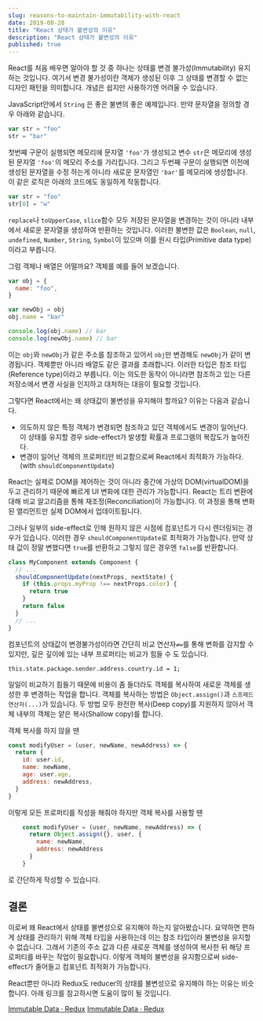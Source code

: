 ```yaml
---
slug: reasons-to-maintain-immutability-with-react
date: 2019-08-28
title: "React 상태가 불변성의 이유"
description: "React 상태가 불변성의 이유"
published: true
---
```


React를 처음 배우면 알아야 할 것 중 하나는 상태를 변경 불가성(Immutability) 유지하는 것입니다.
여기서 변경 불가성이란 객체가 생성된 이후 그 상태를 변경할 수 없는 디자인 패턴을 의미합니다.
개념은 쉽지만 사용하기엔 어려울 수 있습니다.

JavaScript안에서 `String` 은 좋은 불변의 좋은 예제입니다. 만약 문자열을 정의할 경우 아래와 같습니다.

```javascript {numberLines: true}
var str = "foo"
str = "bar"
```

첫번째 구문이 실행되면 메모리에 문자열 `'foo'`가 생성되고 변수 `str`은 메모리에 생성된 문자열 `'foo'`의 메모리 주소를 가리킵니다.
그리고 두번째 구문이 실행되면 이전에 생성된 문자열을 수정 하는게 아니라 새로운 문자열인 `'bar'`를 메모리에 생성합니다.
이 같은 로직은 아래의 코드에도 동일하게 작동합니다.

```js
var str = "foo"
str[0] = "w"
```

`replace`나 `toUpperCase`, `slice`함수 모두 저장된 문자열을 변경하는 것이 아니라 내부에서 새로운 문자열을 생성하여 반환하는 것입니다.
이러한 불변한 값은 `Boolean`, `null`, `undefined`, `Number`, `String`, `Symbol`이 있으며 이를 원시 타입(Primitive data type)이라고 부릅니다.

그럼 객체나 배열은 어떨까요? 객체를 예를 들어 보겠습니다.

```js
var obj = {
  name: "foo",
}

var newObj = obj
obj.name = "bar"

console.log(obj.name) // bar
console.log(newObj.name) // bar
```

이는 `obj`와 `newObj`가 같은 주소를 참조하고 있어서 `obj`만 변경해도 `newObj`가 같이 변경됩니다.
객체뿐만 아니라 배열도 같은 결과를 초래합니다. 이러한 타입은 참조 타입(Reference type)이라고 부릅니다.
이는 의도한 동작이 아니라면 참조하고 있는 다른 저장소에서 변경 사실을 인지하고 대처하는 대응이 필요할 것입니다.

그렇다면 React에서는 왜 상태값이 불변성을 유지해야 할까요? 이유는 다음과 같습니다.

- 의도하지 않은 특정 객체가 변경되면 참조하고 있던 객체에서도 변경이 일어난다. 이 상태를 유지할 경우 side-effect가 발생할 확률과 프로그램의 복잡도가 높아진다.
- 변경이 일어난 객체의 프로퍼티만 비교함으로써 React에서 최적화가 가능하다. (with `shouldComponentUpdate`)

React는 실제로 DOM을 제어하는 것이 아니라 중간에 가상의 DOM(virtualDOM)을 두고 관리하기 때문에 빠르게 UI 변화에 대한 관리가 가능합니다.
React는 트리 변환에 대해 비교 알고리즘을 통해 재조정(Reconciliation)이 가능합니다. 이 과정을 통해 변화된 엘리먼트만 실제 DOM에서 업데이트됩니다.

그러나 일부의 side-effect로 인해 원하지 않은 시점에 컴포넌트가 다시 렌더링되는 경우가 있습니다. 이러한 경우 `shouldComponentUpdate`로 최적화가 가능합니다.
만약 상태 값이 정말 변했다면 `true`를 반환하고 그렇지 않은 경우엔 `false`를 반환합니다.

```js
class MyComponent extends Component {
  // ...
  shouldComponentUpdate(nextProps, nextState) {
    if (this.props.myProp !== nextProps.color) {
      return true
    }
    return false
  }
  // ...
}
```

컴포넌트의 상태값이 변경불가성이라면 간단히 비교 연산자`≠=`를 통해 변화를 감지할 수 있지만, 깊은 깊이에 있는 내부 프로퍼티는 비교가 힘들 수 도 있습니다.

`this.state.package.sender.address.country.id = 1;`

일일이 비교하기 힘들기 때문에 비용이 좀 들더라도 객체를 복사하여 새로운 객체를 생성한 후 변경하는 작업을 합니다.
객체를 복사하는 방법은 `Object.assign()`과 `스프레드 연산자(...)`가 있습니다.
두 방법 모두 완전한 복사(Deep copy)를 지원하지 않아서 객체 내부의 객체는 얕은 복사(Shallow copy)를 합니다.

객체 복사를 하지 않을 땐

```js
const modifyUser = (user, newName, newAddress) => {
  return {
    id: user.id,
    name: newName,
    age: user.age,
    address: newAddress,
  }
}
```

이렇게 모든 프로퍼티를 작성을 해줘야 하지만 객체 복사를 사용할 땐

```js
    const modifyUser = (user, newName, newAddress) => {
      return Object.assign({}, user, {
        name: newName,
        address: newAddress
      }
    }
```

로 간단하게 작성할 수 있습니다.

## 결론

이로써 왜 React에서 상태를 불변성으로 유지해야 하는지 알아봤습니다.
요약하면 편하게 상태를 관리하기 위해 객체 타입을 사용하는데 이는 참조 타입이라 불변성을 유지할 수 없습니다.
그래서 기존의 주소 값과 다른 새로운 객체를 생성하여 복사한 뒤 해당 프로퍼티를 바꾸는 작업이 필요합니다.
이렇게 객체의 불변성을 유지함으로써 side-effect가 줄어들고 컴포넌트 최적화가 가능합니다.

React뿐만 아니라 Redux도 reducer의 상태를 불변성으로 유지해야 하는 이유는 비슷합니다. 아래 링크를 참고하시면 도움이 많이 될 것입니다.

[Immutable Data · Redux](https://redux.js.org/faq/immutable-data#redux-faq-immutable-data)
[Immutable Data · Redux](https://redux.js.org/faq/immutable-data#what-are-the-benefits-of-immutability)
